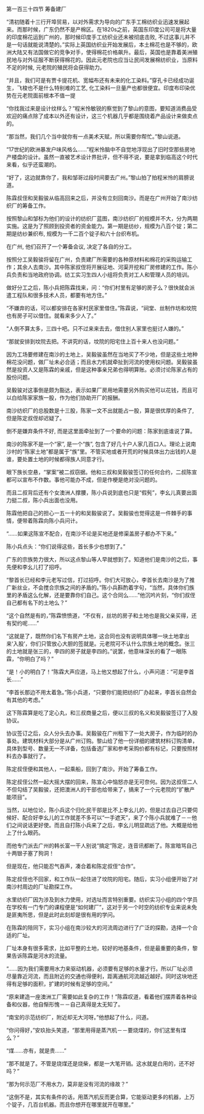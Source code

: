 

第一百三十四节 筹备建厂

“清初随着十三行开埠贸易，以对外需求为导向的广东手工棉纺织业迅速发展起来。而那时候，广东仍然不是产棉区。在1820s之前，英国东印度公司可是将大量的印度棉花运到广州的，那时候印度手工纺织业还未被彻底击败, 不过这事儿并不是一句话就能说清楚的。”实际上英国纺织业开始发展后，本土棉花也是不够的，欧洲大陆又有法国做它的竞争对手，使得棉花价格飙升。最后，英国也是靠着美洲殖民地与对外征服不断获得棉花的。因此元老院也应当让民间发展棉纺织业，当原料不足的时候, 元老院的殖民将会获得助力。

“并且，我们可是有贾卡提花机、宽幅布还有未来的化工染料。”穿孔卡已经成功诞生，飞梭也不是什么特别难的工艺, 化工染料一旦量产也都很便宜。印度布印染优势在元老院面前根本不值一提

“你找我过来是设计纹样么？”程米怜敏锐的察觉到了黎山的意图，要知道消费品受欢迎的痛点除了成本以外还有设计，这三个机器几乎都是围绕着产品设计来做卖点的。

“那当然，我们几个当中就你有一点美术天赋，所以需要你帮忙。”黎山说道。

“17世纪的欧洲暴发户味风格么……”程米怜脑中不自觉地浮现出了旧时空那些房地产楼盘的设计。虽然一直被艺术设计界批评，但不得不说，要是拿到临高这个时代来看，似乎还蛮潮的。

“好了，这边就靠你了，我和邹哥过段时间要去广州。”黎山拍了拍程米怜的肩膀说道。

陈霖叔侄和吴毅骏从临高回来之后，并没有立刻回南沙。而是在广州开始了南沙纺织厂的筹备工作。

按照黎山和邹标为他们的设计的纺织厂蓝图，南沙纺织厂的规模并不大，分为两期实施。这是为了照顾到投资者的资金能力。第一期是纺纱，规模为八百个锭；第二期是纺纱兼织布, 规模为一千二百个锭子和六十台织布机。

在广州, 他们召开了一个筹备会议, 决定了各自的分工。

按照分工吴毅骏将留在广州，负责建厂所需要的各种原材料和棉花的采购运输工作；其余人去南沙。其中陈家叔侄将开展征地、河渠开挖和厂房修建的工作。陈小兵负责和当地政府协调。纺工实习生四人小组将负责对工人和管理人员的培训。

做好分工之后，陈小兵把陈霖找来，问：“你们村里有足够的房子么？很快就会派遣工程队和很多技术人员，都要有地方住。”

“不嫌弃的话，可以都安排在各家村民家里借住。”陈霖说，“祠堂、丝制作坊和坟院也有房子可以借住。就看来多少人了。”

“人倒不算太多，三四十吧。只不过来来去去，借住别人家里也挺讨人嫌的。”

“那就安排到坟院去把。不讲究的话，坟院的阳宅住上百十来人也没问题。”

因为工场要修建在南沙的土地上，吴毅骏虽然在当地买了不少地，但是这些土地种棉花没问题，做厂址未必合适；而且水力机就牵扯到河流的使用权问题。吴毅骏虽然是投资人又是陈霖的亲戚，但是这种事亲兄弟也得明算账。必须讨论陈家占有的股份问题。

吴毅骏对这事倒是颇为豁达，表示如果厂房用地需要另外购买他可以花钱，而且可以白给陈家家族一股，作为他们协助开厂的报酬。

南沙纺织厂的总股数是十三股，陈家一文不出就能占一股，算是很优厚的条件了, 但是陈定叔侄却迟疑了。

倒不是嫌弃条件不好, 而是这里面牵扯到了一个要命的问题：陈家到底谁说了算。

南沙的陈家不是一个“家”, 是一个“族”, 包含了好几十户人家几百口人。理论上说南沙村的“陈家土地”都是属于“族”里。不管买地或者开荒的时候具体出力出钱的人是谁，要处置土地的时候都得族人同意才行。

眼下族长空悬，“掌案”被二叔窃据。他和三叔和吴毅骏签订的任何合约，二叔陈宣都可以宣布不作数。事他可能办不成，但是作梗是绝对没问题的。

而且二叔背后还有个女澳洲人撑腰，陈小兵说到底也只是“假髡”，李幺儿真要出面力挺二叔，陈小兵出面也没用。

陈霖他把自己的担心一五一十的和吴毅骏说了。吴毅骏也觉得这是一件棘手的事情，便带着陈霖向陈小兵问计。

“……如果这陈宣不配合，在南沙不论是买地还是修渠盖房子都办不下来。”

陈小兵点头：“你们说得这些，首长多少也想到了。”

广东的宗族势力很大，所以这点黎山等人早就想到了。知道他们是南沙的之后，事先便和李幺儿打了招呼。

“黎首长已经和李元老写过信，打过招呼。你们大可放心，李首长去南沙是为了推广新丝业，不会搅合宗族之间的矛盾的。”陈小兵斟酌着字句，“当然，具体你们族里的矛盾这么化解，还是要靠你们自己。这个合同么……”他沉吟片刻，“你们叔侄自己都有名下的土地么？”

“这个自然是有的，”陈霖愤愤道，“不仅有，丝坊的房子和土地也是我父亲买得，还有契约呢……”

“这就是了，既然你们名下有房产土地，这合同也没有说明具体哪一块土地拿出来‘入股’，你们只管放心大胆的签就是。元老院可不认什么宗族土地的概念。张三的土地就是张三的，李四的房子就是李四的。”说罢，他意味深长的看了一眼陈霖，“你明白了吗？”

“是！小的明白了！”陈霖大声应道，马上他又想起了什么，小声问道：“可是李首长……”

“李首长那边不用太着急。”陈小兵道，“只要你们能把纺织厂办起来，李首长自然会有其他的考虑。”

这下陈霖算是吃了定心丸，和三叔商量之后，便以三叔的名义和吴毅骏签订了入股协议。

协议签订之后，众人分头去办事。吴毅骏在广州租下了一处大房子，作为临时的办事处。建筑材料大部分是从广州订购。黎山给了他一份详细的建筑材料订购清单，具体到型号、数量无一不详备，包括备选厂家和参考采购价都有标记，只要按照材料去办事就行了。

陈定叔侄便和其他人，一起乘船，回到了南沙。开始了筹备工作。

陈定叔侄公然一起大摇大摆的回来，陈宣心中恼怒亦是无可奈何。因为这叔侄二人不但勾结了吴毅骏，还把澳洲人的干部也给带来了，搞来了一个元老院的“扩散产能项目”。

当然，以地位论，陈小兵这个归化民干部是比不上李幺儿的，但是过去自己只要伺候好、配合好李幺儿的工作就差不多可以“一手遮天”，来了个陈小兵就难了－－他们之间说话更好使。而且自打陈小兵来了之后，李幺儿明显疏远了他。大概是给他上了什么眼药。

而他专门派去广州的韩长富一干人别说“搞定”陈定，连音讯都断了。陈宣暗骂自己十两银子塞了狗洞！

但是现在，他只能忍气吞声，凑合着和陈定叔侄“合作”。

陈定叔侄也不回家，和工作队一起住进了坟院的阳宅。随后，实习小组便开始了对南沙村周边的厂址勘探工作。

水里纺织厂因为涉及到水力使用，对选址而言特别重要。纺织实习小组的四个学员在学校有一门专门的课程便是“如何建厂”，这对于另一个时空的纺织专业来说未免是匪夷所思，但是此时此刻却是很有用的学问。

在陈霖的陪同下，实习小组在南沙较大的河流周边进行了广泛的探勘，选择一个合适的厂址。

厂址本身有很多需求，比如平整的土地，较好的地基条件，但是最重要的条件，黎果告诉陈霖是河水的流量。

“……因为我们需要用水力来驱动机器，必须要有足够的水量才行。所以厂址必须尽量靠近河流，而且附近的交通也得便利，距离通航河流越近越好。同时这块地还得有足够的面积，扩建的时候有足够的空间。”

“原来建造一座澳洲工厂需要如此复杂的工作！”陈霖叹道，看着他们摆弄着各种设备和仪器，他自惭形愧－－自己真得是太无知了。

“南宝的示范纺织厂，附近却无大河呀。”他想起了什么，问道。

“你问得好，”安玖抬头笑道，“那里用得是蒸汽机－－要烧煤的，你们这里有煤么？”

“煤……亦有，就是贵……”

“那不就是了。不管是烧煤还是烧柴，都是一大笔开销。这水就是白用的，还不好吗？”

“那为何示范厂不用水力，莫非是没有河流的缘故？”

“这倒不是，其实有条件的话，用蒸汽机反而更合算，它能驱动更多的机器，上万个锭子，几百台机器。而且你想开在哪里就开在哪里。”

